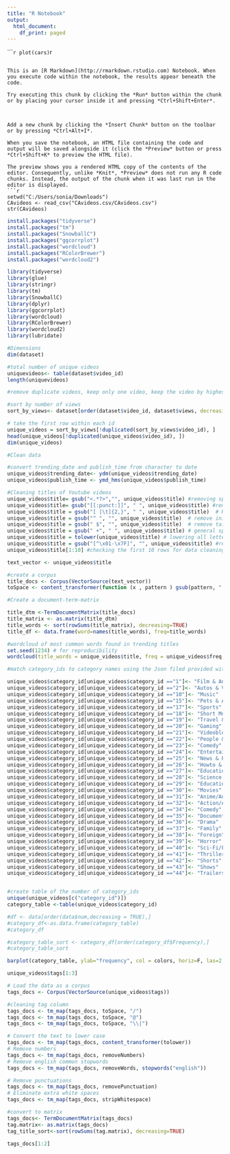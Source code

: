 ---
title: "R Notebook"
output:
  html_document:
    df_print: paged
---
``````{r}
plot(cars)
```{r}
```

This is an [R Markdown](http://rmarkdown.rstudio.com) Notebook. When you execute code within the notebook, the results appear beneath the code. 

Try executing this chunk by clicking the *Run* button within the chunk or by placing your cursor inside it and pressing *Ctrl+Shift+Enter*. 



Add a new chunk by clicking the *Insert Chunk* button on the toolbar or by pressing *Ctrl+Alt+I*.

When you save the notebook, an HTML file containing the code and output will be saved alongside it (click the *Preview* button or press *Ctrl+Shift+K* to preview the HTML file).

The preview shows you a rendered HTML copy of the contents of the editor. Consequently, unlike *Knit*, *Preview* does not run any R code chunks. Instead, the output of the chunk when it was last run in the editor is displayed.
```{r}
setwd("C:/Users/sonia/Downloads")
CAvideos <- read_csv("CAvideos.csv/CAvideos.csv")
str(CAvideos)
```
```{r}
install.packages("tidyverse")
install.packages("tm")
install.packages("SnowballC")
install.packages("ggcorrplot")
install.packages("wordcloud")
install.packages("RColorBrewer")
install.packages("wordcloud2")
```


```{r}
library(tidyverse)
library(glue)
library(stringr)
library(tm)
library(SnowballC)
library(dplyr)
library(ggcorrplot)
library(wordcloud)
library(RColorBrewer)
library(wordcloud2)
library(lubridate)
```

```{r}
#Dimensions
dim(dataset)
```
```{r}
#total number of unique videos
uniquevideos<- table(dataset$video_id)
length(uniquevideos)
```

```{r}
#remove duplicate videos, keep only one video, keep the video by highest view (by video_id)

#sort by number of views
sort_by_views<- dataset[order(dataset$video_id, dataset$views, decreasing=TRUE),] 

# take the first row within each id
unique_videos = sort_by_views[!duplicated(sort_by_views$video_id), ]
head(unique_videos[!duplicated(unique_videos$video_id), ])
dim(unique_videos)
```

```{r}
#Clean data

#convert trending_date and publish_time from character to date
unique_videos$trending_date<- ydm(unique_videos$trending_date)
unique_videos$publish_time <- ymd_hms(unique_videos$publish_time)
```

```{r}
#Cleaning titles of Youtube videos
unique_videos$title= gsub("<.*?>","", unique_videos$title) #removing special characters
unique_videos$title= gsub("[[:punct:]]", " ", unique_videos$title) #removing html tags
unique_videos$title = gsub("[ |\t]{2,}", " ", unique_videos$title)  # Remove tabs
unique_videos$title = gsub("^ ", "", unique_videos$title)  # remove initial blanks
unique_videos$title = gsub(" $", "", unique_videos$title)  # remove tail blanks
unique_videos$title = gsub(" +", " ", unique_videos$title) # general spaces
unique_videos$title = tolower(unique_videos$title) # lowering all letters
unique_videos$title = gsub("[^\x01-\x7F]", "", unique_videos$title) #remove emoticons
unique_videos$title[1:10] #checking the first 10 rows for data cleaning
```


```{r}
text_vector <- unique_videos$title

#create a corpus
title_docs <- Corpus(VectorSource(text_vector))
toSpace <- content_transformer(function (x , pattern ) gsub(pattern, " ", x))
```

```{r}
#Create a document-term-matrix

title_dtm <-TermDocumentMatrix(title_docs)
title_matrix <- as.matrix(title_dtm)
title_words <- sort(rowSums(title_matrix), decreasing=TRUE)
title_df <- data.frame(word=names(title_words), freq=title_words)
```
```{r}
#wordcloud of most common words found in trending titles
set.seed(1234) # for reproducibility 
wordcloud(title_words = unique_videos$title, freq = unique_videos$freq, min.freq = 1,           max.words=200, random.order=FALSE, rot.per=0.35,colors=brewer.pal(8, "Dark2"))
```


```{r}
#match category_ids to category names using the Json filed provided with the dataset: https://www.kaggle.com/datasnaek/youtube-new?select=CA_category_id.json

unique_videos$category_id[unique_videos$category_id =="1"]<- "Film & Animation"
unique_videos$category_id[unique_videos$category_id =="2"]<- "Autos & Vehicles"
unique_videos$category_id[unique_videos$category_id =="10"]<- "Music"
unique_videos$category_id[unique_videos$category_id =="15"]<- "Pets & Animals"
unique_videos$category_id[unique_videos$category_id =="17"]<- "Sports"
unique_videos$category_id[unique_videos$category_id =="18"]<- "Short Movies"
unique_videos$category_id[unique_videos$category_id =="19"]<- "Travel & Events"
unique_videos$category_id[unique_videos$category_id =="20"]<- "Gaming"
unique_videos$category_id[unique_videos$category_id =="21"]<- "Videoblogging"
unique_videos$category_id[unique_videos$category_id =="22"]<- "People & Blogs"
unique_videos$category_id[unique_videos$category_id =="23"]<- "Comedy"
unique_videos$category_id[unique_videos$category_id =="24"]<- "Entertainment"
unique_videos$category_id[unique_videos$category_id =="25"]<- "News & Politics"
unique_videos$category_id[unique_videos$category_id =="26"]<- "Howto & Style"
unique_videos$category_id[unique_videos$category_id =="27"]<- "Education"
unique_videos$category_id[unique_videos$category_id =="28"]<- "Science & Technology"
unique_videos$category_id[unique_videos$category_id =="29"]<- "Education"
unique_videos$category_id[unique_videos$category_id =="30"]<- "Movies"
unique_videos$category_id[unique_videos$category_id =="31"]<- "Anime/Animation"
unique_videos$category_id[unique_videos$category_id =="32"]<- "Action/Adventure"
unique_videos$category_id[unique_videos$category_id =="34"]<- "Comedy"
unique_videos$category_id[unique_videos$category_id =="35"]<- "Documentary"
unique_videos$category_id[unique_videos$category_id =="36"]<- "Drama"
unique_videos$category_id[unique_videos$category_id =="37"]<- "Family"
unique_videos$category_id[unique_videos$category_id =="38"]<- "Foreign"
unique_videos$category_id[unique_videos$category_id =="39"]<- "Horror"
unique_videos$category_id[unique_videos$category_id =="40"]<- "Sci-Fi/Fantasy"
unique_videos$category_id[unique_videos$category_id =="41"]<- "Thriller"
unique_videos$category_id[unique_videos$category_id =="42"]<- "Shorts"
unique_videos$category_id[unique_videos$category_id =="43"]<- "Shows"
unique_videos$category_id[unique_videos$category_id =="44"]<- "Trailers"


#create table of the number of category_ids
unique(unique_videos[c("category_id")])
category_table <-table(unique_videos$category_id)

#df <- data[order(data$num,decreasing = TRUE),]
#category_df<-as.data.frame(category_table)
#category_df

#category_table_sort <- category_df[order(category_df$Frequency),]
#category_table_sort
```


```{r}
barplot(category_table, ylab="frequency", col = colors, horiz=F, las=2, cex.names = 0.7)
```

```{r}
unique_videos$tags[1:3]
```

```{r}
# Load the data as a corpus
tags_docs <- Corpus(VectorSource(unique_videos$tags))

#cleaning tag column
tags_docs <- tm_map(tags_docs, toSpace, "/")
tags_docs <- tm_map(tags_docs, toSpace, "@")
tags_docs <- tm_map(tags_docs, toSpace, "\\|")

# Convert the text to lower case
tags_docs <- tm_map(tags_docs, content_transformer(tolower))
# Remove numbers
tags_docs <- tm_map(tags_docs, removeNumbers)
# Remove english common stopwords
tags_docs <- tm_map(tags_docs, removeWords, stopwords("english"))

# Remove punctuations
tags_docs <- tm_map(tags_docs, removePunctuation)
# Eliminate extra white spaces
tags_docs <- tm_map(tags_docs, stripWhitespace)

#convert to matrix
tags_docs<- TermDocumentMatrix(tags_docs)
tag.matrix<- as.matrix(tags_docs)
tag_title_sort<-sort(rowSums(tag.matrix), decreasing=TRUE)

tags_docs[1:2]

```

```{r}

```

